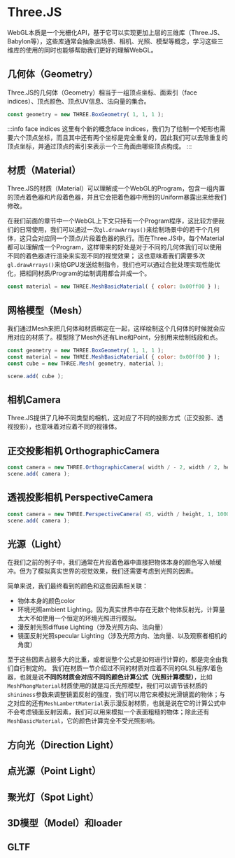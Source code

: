 # Three.JS
WebGL本质是一个光栅化API，基于它可以实现更加上层的三维库（Three.JS、Babylon等），这些库通常会抽象出场景、相机、光照、模型等概念，学习这些三维库的使用的同时也能够帮助我们更好的理解WebGL。

## 几何体（Geometry）
Three.JS的几何体（Geometry）相当于一组顶点坐标、面索引（face indices）、顶点颜色、顶点UV信息、法向量的集合。

``` js
const geometry = new THREE.BoxGeometry( 1, 1, 1 );
```

:::info face indices
这里有个新的概念face indices，我们为了绘制一个矩形也需要六个顶点坐标，而且其中还有两个坐标是完全重复的，因此我们可以去除重复的顶点坐标，并通过顶点的索引来表示一个三角面由哪些顶点构成。
:::

## 材质（Material）
Three.JS的材质（Material）可以理解成一个WebGL的Program，包含一组内置的顶点着色器和片段着色器，并且它会把着色器中用到的Uniform暴露出来给我们修改。

在我们前面的章节中一个WebGL上下文只持有一个Program程序，这比较方便我们的日常使用，我们可以通过一次`gl.drawArrays()`来绘制场景中的若干个几何体，这只会对应同一个顶点/片段着色器的执行。而在Three.JS中，每个Material都可以理解成一个Program，这样带来的好处是对于不同的几何体我们可以使用不同的着色器进行渲染来实现不同的视觉效果；
这也意味着我们需要多次`gl.drawArrays()`来给GPU发送绘制指令，我们也可以通过合批处理实现性能优化，把相同材质/Program的绘制调用都合并成一个。

``` js
const material = new THREE.MeshBasicMaterial( { color: 0x00ff00 } );

```

## 网格模型（Mesh）
我们通过Mesh来把几何体和材质绑定在一起，这样绘制这个几何体的时候就会应用对应的材质了。模型除了Mesh外还有Line和Point，分别用来绘制线段和点。


``` js
const geometry = new THREE.BoxGeometry( 1, 1, 1 );
const material = new THREE.MeshBasicMaterial( { color: 0x00ff00 } );
const cube = new THREE.Mesh( geometry, material );

scene.add( cube );
```


## 相机Camera
Three.JS提供了几种不同类型的相机，这对应了不同的投影方式（正交投影、透视投影），也意味着对应着不同的视锥体。

## 正交投影相机 OrthographicCamera
``` js
const camera = new THREE.OrthographicCamera( width / - 2, width / 2, height / 2, height / - 2, 1, 1000 ); // left、right、top、bottom、near、far
scene.add( camera );
```

## 透视投影相机 PerspectiveCamera
``` js
const camera = new THREE.PerspectiveCamera( 45, width / height, 1, 1000 ); // fov、apsect、zNear、zFar
scene.add( camera );
```

## 光源（Light）
在我们之前的例子中，我们通常在片段着色器中直接把物体本身的颜色写入帧缓冲。但为了模拟真实世界的视觉效果，我们还需要考虑到光照的因素。

简单来说，我们最终看到的颜色和这些因素相关联：
- 物体本身的颜色color
- 环境光照ambient Lighting。因为真实世界中存在无数个物体反射光，计算量太大不如使用一个恒定的环境光照进行模拟。
- 漫反射光照diffuse Lighting（涉及光照方向、法向量）
- 镜面反射光照specular Lighting（涉及光照方向、法向量、以及观察者相机的角度）

至于这些因素占据多大的比重，或者说整个公式是如何进行计算的，都是完全由我们自行制定的。
我们在材质一节介绍过不同的材质对应着不同的GLSL程序/着色器，也就是说**不同的材质会对应不同的颜色计算公式（光照计算模型）**，比如`MeshPhongMaterial`材质使用的就是冯氏光照模型，我们可以调节该材质的`shininess`参数来调整镜面反射的强度，我们可以用它来模拟光滑镜面的物体；与之对应的还有`MeshLambertMaterial`表示漫反射材质，也就是说在它的计算公式中不会考虑镜面反射因素，我们可以用来模拟一个表面粗糙的物体；除此还有`MeshBasicMaterial`，它的颜色计算完全不受光照影响。



## 方向光（Direction Light）

## 点光源（Point Light）

## 聚光灯（Spot Light）


## 3D模型（Model）和loader

## GLTF


